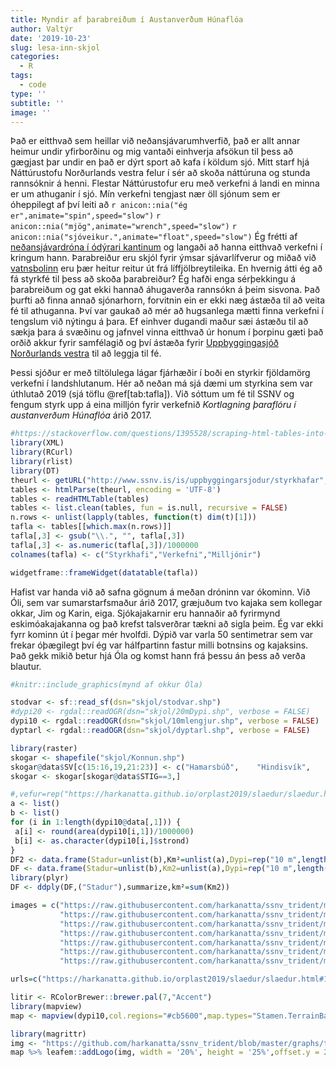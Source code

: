 ```yaml
---
title: Myndir af þarabreiðum í Austanverðum Húnaflóa
author: Valtýr
date: '2019-10-23'
slug: lesa-inn-skjol
categories:
  - R
tags:
  - code
type: ''
subtitle: ''
image: ''
---
```


Það er eitthvað sem heillar við neðansjávarumhverfið, það er allt annar heimur undir yfirborðinu og mig vantaði einhverja afsökun til þess að gægjast þar undir en það er dýrt sport að kafa í köldum sjó. Mitt starf hjá Náttúrustofu Norðurlands vestra felur í sér að skoða náttúruna og stunda rannsóknir á henni. Flestar Náttúrustofur eru með verkefni á landi en minna er um athuganir í sjó. Mín verkefni tengjast nær öll sjónum sem er óheppilegt af því leiti að `r anicon::nia("ég er",animate="spin",speed="slow")` `r anicon::nia("mjög",animate="wrench",speed="slow")` `r anicon::nia("sjóveikur.",animate="float",speed="slow")` Ég frétti af [neðansjávardróna í ódýrari kantinum](https://www.sofarocean.com/products/trident) og langaði að hanna eitthvað verkefni í kringum hann. Þarabreiður eru skjól fyrir ýmsar sjávarlífverur og miðað við [vatnsbolinn](https://en.wikipedia.org/wiki/Water_column) eru þær heitur reitur út frá líffjölbreytileika. En hvernig átti ég að fá styrkfé til þess að skoða þarabreiður? Ég hafði enga sérþekkingu á þarabreiðum og gat ekki hannað áhugaverða rannsókn á þeim sisvona. Það þurfti að finna annað sjónarhorn, forvitnin ein er ekki næg ástæða til að veita fé til athuganna. Því var gaukað að mér að hugsanlega mætti finna verkefni í tengslum við nýtingu á þara. Ef einhver dugandi maður sæi ástæðu til að sækja þara á svæðinu og jafnvel vinna eitthvað úr honum í þorpinu gæti það orðið akkur fyrir samfélagið og því ástæða fyrir [Uppbyggingasjóð Norðurlands vestra](http://www.ssnv.is/is/uppbyggingarsjodur) til að leggja til fé. 

Þessi sjóður er með tiltölulega lágar fjárhæðir í boði en styrkir fjöldamörg verkefni í landshlutanum. Hér að neðan má sjá dæmi um styrkina sem var úthlutað 2019 (sjá töflu \@ref[tab:tafla]). Við sóttum um fé til SSNV og fengum styrk upp á eina milljón fyrir verkefnið *Kortlagning þaraflóru í austanverðum Húnaflóa* árið 2017. 

```r
#https://stackoverflow.com/questions/1395528/scraping-html-tables-into-r-data-frames-using-the-xml-package
library(XML)
library(RCurl)
library(rlist)
library(DT)
theurl <- getURL("http://www.ssnv.is/is/uppbyggingarsjodur/styrkhafar",.opts = list(ssl.verifypeer = FALSE) )
tables <- htmlParse(theurl, encoding = 'UTF-8')
tables <- readHTMLTable(tables)
tables <- list.clean(tables, fun = is.null, recursive = FALSE)
n.rows <- unlist(lapply(tables, function(t) dim(t)[1]))
tafla <- tables[[which.max(n.rows)]]
tafla[,3] <- gsub("\\.", "", tafla[,3])
tafla[,3] <- as.numeric(tafla[,3])/1000000
colnames(tafla) <- c("Styrkhafi","Verkefni","Milljónir")

widgetframe::frameWidget(datatable(tafla))
```

Hafist var handa við að safna gögnum á meðan dróninn var ókominn. Við Óli, sem var sumarstarfsmaður árið 2017, græjuðum tvo kajaka sem kollegar okkar, Jim og Karin, eiga. Sjókajakarnir eru hannaðir að fyrirmynd eskimóakajakanna og það krefst talsverðrar tækni að sigla þeim. Ég var ekki fyrr kominn út í þegar mér hvolfdi. Dýpið var varla 50 sentimetrar sem var frekar óþægilegt því ég var hálfpartinn fastur milli botnsins og kajaksins. Það gekk mikið betur hjá Óla og komst hann frá þessu án þess að verða blautur. 

```r
#knitr::include_graphics(mynd af okkur Óla)
```


```r

stodvar <- sf::read_sf(dsn="skjol/stodvar.shp")
#dypi20 <- rgdal::readOGR(dsn="skjol/20mDypi.shp", verbose = FALSE)
dypi10 <- rgdal::readOGR(dsn="skjol/10mlengjur.shp", verbose = FALSE)
dyptarl <- rgdal::readOGR(dsn="skjol/dyptarl.shp", verbose = FALSE)

library(raster)
skogar <- shapefile("skjol/Konnun.shp")
skogar@data$SV[c(15:16,19,21:23)] <- c("Hamarsbúð",    "Hindisvík",     "Finnsstaðanes",  "Bjargarbjörg",   "Kálfshamarsvík", "Sölvabakki")
skogar <- skogar[skogar@data$STIG==3,]

#,vefur=rep("https://harkanatta.github.io/orplast2019/slaedur/slaedur.html#1",length(skogar@data$SV)))
a <- list()
b <- list()
for (i in 1:length(dypi10@data[,1])) {
 a[i] <- round(area(dypi10[i,1])/1000000)
 b[i] <- as.character(dypi10[i,]$strond)
}
DF2 <- data.frame(Stadur=unlist(b),Km²=unlist(a),Dypi=rep("10 m",length(dypi10@data[,1])))
DF <- data.frame(Stadur=unlist(b),Km2=unlist(a),Dypi=rep("10 m",length(skogar@data$SV)))
library(plyr)
DF <- ddply(DF,("Stadur"),summarize,km²=sum(Km2))

images = c("https://raw.githubusercontent.com/harkanatta/ssnv_trident/master/skjol/skogar/sk6/hafnir.jpeg",
           "https://raw.githubusercontent.com/harkanatta/ssnv_trident/master/skjol/skogar/sk4/samsett.jpeg",
           "https://raw.githubusercontent.com/harkanatta/ssnv_trident/master/skjol/skogar/Finnssta%C3%B0anes/hrossa.jpeg",
           "https://raw.githubusercontent.com/harkanatta/ssnv_trident/master/skjol/skogar/sk1/stodvar/st1/sk1-st1B.jpg",
           "https://raw.githubusercontent.com/harkanatta/ssnv_trident/master/skjol/skogar/sk2/samsett.jpeg",
           "https://raw.githubusercontent.com/harkanatta/ssnv_trident/master/skjol/skogar/sk5/stodvar/st1/sk5-st1.jpg",
           "https://raw.githubusercontent.com/harkanatta/ssnv_trident/master/skjol/skogar/sk3/samsett.jpeg")

urls=c("https://harkanatta.github.io/orplast2019/slaedur/slaedur.html#1","https://harkanatta.github.io/orplast2019/slaedur/slaedur.html#3","https://harkanatta.github.io/orplast2019/slaedur/slaedur.html#18","https://harkanatta.github.io/orplast2019/slaedur/slaedur.html#21","https://harkanatta.github.io/orplast2019/slaedur/slaedur.html#11","https://harkanatta.github.io/orplast2019/slaedur/slaedur.html#20","https://harkanatta.github.io/orplast2019/slaedur/slaedur.html#7")

litir <- RColorBrewer::brewer.pal(7,"Accent")
library(mapview)     
map <- mapview(dypi10,col.regions="#cb5600",map.types="Stamen.TerrainBackground", legend = FALSE,popup=leafpop::popupTable(DF2))+mapview(stodvar, popup = popupImage(images,width="500"),legend=FALSE,col.regions=litir,cex=14)+mapview(skogar,popup=leafpop::popupTable(DF),label=skogar@data$SV,legend=FALSE)+mapview(dyptarl,lwd=0.3,legend=FALSE)

library(magrittr)
img <- "https://github.com/harkanatta/ssnv_trident/blob/master/graphs/tvologo.jpg?raw=true"
map %>% leafem::addLogo(img, width = '20%', height = '25%',offset.y = 20,offset.x = 80,alpha = 0.7) %>% leaflet.extras::addFullscreenControl(pseudoFullscreen = T)

```

